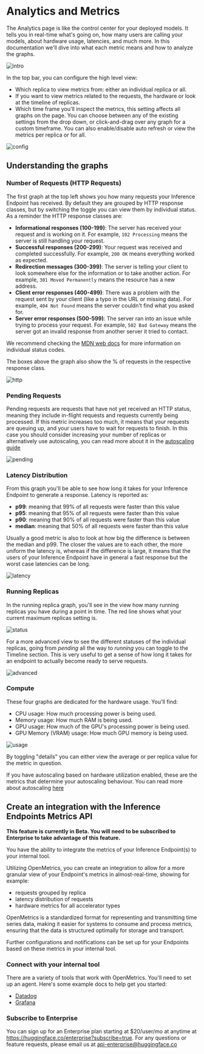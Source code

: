 # Analytics and Metrics

The Analytics page is like the control center for your deployed models. It tells you in real-time what's going on, how many users are
calling your models, about hardware usage, latencies, and much more. In this documentation we'll dive into what each metric means and
how to analyze the graphs.

![intro](https://raw.githubusercontent.com/huggingface/hf-endpoints-documentation/main/assets/analytics/1-intro.png)

In the top bar, you can configure the high level view:

- Which replica to view metrics from: either an individual replica or all.
- If you want to view metrics related to the requests, the hardware or look at the timeline of replicas.
- Which time frame you'll inspect the metrics, this setting affects all graphs on the page. You can choose between any of the existing settings from the drop down, or click-and-drag over any graph for a custom timeframe. You can also enable/disable
auto refresh or view the metrics per replica or for all.

![config](https://raw.githubusercontent.com/huggingface/hf-endpoints-documentation/main/assets/analytics/2-config.png)

## Understanding the graphs

### Number of Requests (HTTP Requests)

The first graph at the top left shows you how many requests your Inference Endpoint has received. By default they are grouped by HTTP response
classes, but by switching the toggle you can view them by individual status. As a reminder the HTTP response classes are:

- **Informational responses (100-199)**: The server has received your request and is working on it. For example, `102 Processing` means the server is still handling your request.
- **Successful responses (200-299)**: Your request was received and completed successfully. For example, `200 OK` means everything worked as expected.
- **Redirection messages (300-399)**: The server is telling your client to look somewhere else for the information or to take another action. For example, `301 Moved Permanently` means the resource has a new address.
- **Client error responses (400-499)**: There was a problem with the request sent by your client (like a typo in the URL or missing data). For example, `404 Not Found` means the server couldn't find what you asked for.
- **Server error responses (500-599)**: The server ran into an issue while trying to process your request. For example, `502 Bad Gateway` means the server got an invalid response from another server it tried to contact.

We recommend checking the [MDN web docs](https://developer.mozilla.org/en-US/docs/Web/HTTP/Reference/Status) for more information on individual
status codes.

The boxes above the graph also show the % of requests in the respective response class.

![http](https://raw.githubusercontent.com/huggingface/hf-endpoints-documentation/main/assets/analytics/3-http-reqs.png)

### Pending Requests

Pending requests are requests that have not yet received an HTTP status, meaning they include in-flight requests and requests currently
being processed. If this metric increases too much, it means that your requests are queuing up, and your users have to wait for requests
to finish. In this case you should consider increasing your number of replicas or alternatively use autoscaling, you can read more about
it in the [autoscaling guide](./autoscaling#scalingbasedonpendingrequests(betafeature))

![pending](https://raw.githubusercontent.com/huggingface/hf-endpoints-documentation/main/assets/analytics/4-pending-reqs.png)

### Latency Distribution

From this graph you'll be able to see how long it takes for your Inference Endpoint to generate a response. Latency is reported as:

- **p99**: meaning that 99% of all requests were faster than this value
- **p95**: meaning that 95% of all requests were faster than this value
- **p90**: meaning that 90% of all requests were faster than this value
- **median**: meaning that 50% of all requests were faster than this value

Usually a good metric is also to look at how big the difference is between the median and p99. The closer the values are to each other, the more
uniform the latency is, whereas if the difference is large, it means that the users of your Inference Endpoint have in general a fast response but
the worst case latencies can be long.

![latency](https://raw.githubusercontent.com/huggingface/hf-endpoints-documentation/main/assets/analytics/5-latency.png)

### Running Replicas

In the running replica graph, you'll see in the view how many running replicas you have during a point in time. The red line shows
what your current maximum replicas setting is. 

![status](https://raw.githubusercontent.com/huggingface/hf-endpoints-documentation/main/assets/analytics/6-running.png)

For a more advanced view to see the different statuses of the individual replicas, going from *pending* all the way
to *running* you can toggle to the Timeline section. This is very useful to get a sense of how long it takes for an endpoint to actually become ready to serve requests.

![advanced](https://raw.githubusercontent.com/huggingface/hf-endpoints-documentation/main/assets/analytics/7-timeline.png)

### Compute 

These four graphs are dedicated for the hardware usage. You'll find:

- CPU usage: How much processing power is being used.
- Memory usage: How much RAM is being used.
- GPU usage: How much of the GPU's processing power is being used.
- GPU Memory (VRAM) usage: How much GPU memory is being used.

![usage](https://raw.githubusercontent.com/huggingface/hf-endpoints-documentation/main/assets/analytics/8-usage.png)

By toggling "details" you can either view the average or per replica value for the metric in question.

If you have autoscaling based on hardware utilization enabled, these are the metrics that determine your autoscaling behaviour. You can
read more about autoscaling [here](./autoscaling#scalingbasedonhardwareutilization)

## Create an integration with the Inference Endpoints Metrics API

**This feature is currently in Beta. You will need to be subscribed to Enterprise to take advantage of this feature.**

You have the ability to integrate the metrics of your Inference Endpoint(s) to your internal tool. 

Utilizing OpenMetrics, you can create an integration to allow for a more granular view of your Endpoint's metrics in almost-real-time,
showing for example:
- requests grouped by replica
- latency distribution of requests
- hardware metrics for all accelerator types

OpenMetrics is a standardized format for representing and transmitting time series data, making it easier for systems to consume and
process metrics, ensuring that the data is structured optimally for storage and transport.

Further configurations and notifications can be set up for your Endpoints based on these metrics in your internal tool. 

### Connect with your internal tool

There are a variety of tools that work with OpenMetrics. You'll need to set up an agent. Here's some example docs to help get you started:

- [Datadog](https://docs.datadoghq.com/integrations/openmetrics/)
- [Grafana](https://tinyurl.com/e4fypk5m)

### Subscribe to Enterprise

You can sign up for an Enterprise plan starting at $20/user/mo at anytime at https://huggingface.co/enterprise?subscribe=true. 
For any questions or feature requests, please email us at api-enterprise@huggingface.co
